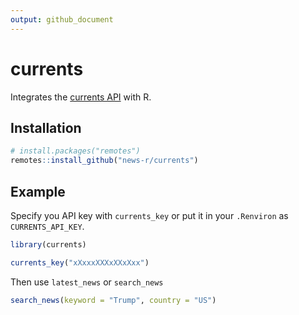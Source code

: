```yaml
---
output: github_document
---
```


# currents

Integrates the [currents API](https://currentsapi.services/) with R.

## Installation

``` r
# install.packages("remotes")
remotes::install_github("news-r/currents")
```

## Example

Specify you API key with `currents_key` or put it in your `.Renviron` as `CURRENTS_API_KEY`.

```r
library(currents)

currents_key("xXxxxXXXxXXxXxx")
```

Then use `latest_news` or `search_news`

```r
search_news(keyword = "Trump", country = "US")
```
